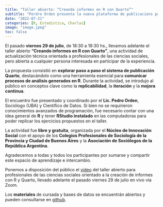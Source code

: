 ```yaml
---
title: "Taller abierto: “Creando informes en R con Quarto”"
subtitle: "Perdro Orden presenta la nueva plataforma de publicacions para R"
date: "2022-07-21"
categories: [R, Estadística, Charlas]
image: "image.jpeg"
toc: false
---
```


El pasado **viernes 29 de julio**, de 18:30 a 19:30 hs., llevamos adelante el taller abierto **“Creando informes en R con Quarto”**, una actividad de actualización técnica orientada a profesionales de las ciencias sociales, pero abierta a cualquier persona interesada en participar de la experiencia.

La propuesta consistió en **explorar paso a paso el sistema de publicación Quarto**, destacándolo como una herramienta esencial para **comunicar procesos de análisis generados en R**. Durante la actividad, se introdujo al público en conceptos clave como la **replicabilidad**, la **iteración** y la **mejora continua**.

El encuentro fue presentado y coordinado por el **Lic. Pedro Orden**, Sociólogo (UBA) y Científico de Datos. Si bien no se requirieron conocimientos avanzados de programación, fue necesario contar con una idea general de **R** y tener **RStudio instalado** en las computadoras para poder replicar los ejercicios propuestos en el taller.

La actividad fue **libre y gratuita**, organizada por el **Núcleo de Innovación Social** con el apoyo de los **Colegios Profesionales de Sociología de la Provincia y Ciudad de Buenos Aires** y la **Asociación de Sociólogos de la República Argentina**.

Agradecemos a todas y todos los participantes por sumarse y compartir este espacio de aprendizaje e intercambio.

Ponemos a disposición del público el [video](https://youtu.be/0SE_XjWJLvA) del taller abierto para profesionales de las ciencias sociales orientado a la creación de informes con R y Quarto, llevado adelante el pasado viernes 29 de julio en vivo vía Zoom.

Los **materiales** de cursada y bases de datos se encuentrán abiertos y pueden consultarse en [[github]{.underline}](https://github.com/pedroorden/taller_abierto_29_7_22).
